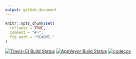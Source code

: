 ```yaml
---
output: github_document
---
```


<!-- README.md is generated from README.Rmd. Please edit that file -->

```r
knitr::opts_chunk$set(
  collapse = TRUE,
  comment = "#>",
  fig.path = "README-"
)
```

[![Travis-CI Build Status](https://travis-ci.org/Thormidable/statestackr.svg?branch=master)](https://travis-ci.org/Thormidable/statestackr)
[![AppVeyor Build Status](https://ci.appveyor.com/api/projects/status/github/Thormidable/statestackr?branch=master&svg=true)](https://ci.appveyor.com/project/Thormidable/statestackr)
[![codecov](https://codecov.io/gh/Thormidable/statestackr/branch/master/graph/badge.svg)](https://codecov.io/gh/Thormidable/statestackr)
